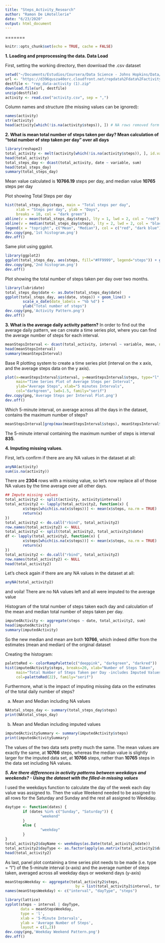 ```yaml
---
title: "Steps_Activity_Research"
author: "Ramon De LHotellerie"
date: "6/23/2020"
output: html_document
---
```

=======

```r
knitr::opts_chunk$set(echo = TRUE, cache = FALSE)
```

**1. Loading and preprocessing the data. Data Load**

First, setting the working directory, then download the .csv dataset 

```r
setwd("~/Documents/Estudios/Coursera/Data Science - Johns Hopkins/Data/")
url <- "https://d396qusza40orc.cloudfront.net/repdata%2Fdata%2Factivity.zip"
destfile <- "rep_data-activity (1).zip"
download.file(url, destfile)
unzip(destfile)
activity <- read.csv("activity.csv", sep = ",")
```

Column names and structure (the missing values can be ignored):
```r
names(activity)
str(activity)
head(activity[which(!is.na(activity$steps)), ]) # NA rows removed form the file
```

**2. What is mean total number of steps taken per day? Mean calculation of "total number of step taken per day" over all days**

```r
library(reshape2)
total_activity <- melt(activity[which(!is.na(activity$steps)), ], id.vars = c("date", "interval"))
head(total_activity)
total_steps_day <- dcast(total_activity, date ~ variable, sum)
head(total_steps_day)
summary(total_steps_day)
``` 
Mean value calculated is **10766.19** steps per day, and median value **10765** steps per day

Plot showing Total Steps per day

```r
hist(total_steps_day$steps, main = "Total steps per day",
     xlab = "Steps per day", ylab = "Days", 
     breaks = 10, col = "dark green")
abline(v = mean(total_steps_day$steps), lty = 1, lwd = 2, col = "red")
abline(v = median(total_steps_day$steps), lty = 2, lwd = 2, col = "black")
legend(x = "topright", c("Mean", "Median"), col = c("red", "dark blue"),       lty = c(1, 2), lwd = c(2, 2))
dev.copy(png,'1st histogram.png')
dev.off()
```

Same plot using ggplot.
```r
library(ggplot2)
ggplot(total_steps_day, aes(steps, fill="#FF9999", legend="steps")) + geom_histogram(bins = 8) + ggtitle("Total steps per day")
dev.copy(png,'2nd histogram.png')
dev.off()
```

Plot showing the total number of steps taken per day over two months.
```r
library(lubridate)
total_steps_day$date <- as.Date(total_steps_day$date)
ggplot(total_steps_day, aes(date, steps)) + geom_line() +            
        scale_x_date(date_labels = "%b %d") + 
        ylab("Total number of steps")
dev.copy(png,'Activity Pattern.png')
dev.off()
```

**3. What is the average daily activity pattern?**
In order to find out the average daily pattern, we can create a time series plot, where you can find the average number of steps for each interval.

```r
meanStepsInterval <- dcast(total_activity, interval ~ variable, mean, na.rm = TRUE)
head(meanStepsInterval)
summary(meanStepsInterval)
```

Base R plotting system to create a time series plot (interval on the x axis, and the average steps data on the y axis).

```r
plot(x=meanStepsInterval$interval, y=meanStepsInterval$steps, type="l",
     main="Time Series Plot of Average Steps per Interval",
     ylab="Average Steps", xlab="5 minutes Intervals",
     col="darkgreen", lwd=1.5, family="serif")
dev.copy(png,'Average Steps per Interval Plot.png')
dev.off()
```

Which 5-minute interval, on average across all the days in the dataset, contains the maximum number of steps?

```r
meanStepsInterval[grep(max(meanStepsInterval$steps), meanStepsInterval$steps), ]
```

The 5-minute interval containing the maximum number of steps is interval **835**.

**4. Imputing missing values**. 

First, let's confirm if there are any NA values in the dataset at all:
```r
anyNA(activity)
sum(is.na(activity))
```

There are **2304** rows with a missing value, so let's now replace all of those NA values by the time average over all other days. 
```r
## Impute missing values
total_activity2 <- split(activity, activity$interval)
total_activity2 <- lapply(total_activity2, function(x) {
        x$steps[which(is.na(x$steps))] <- mean(x$steps, na.rm = TRUE)
        return(x)
})
total_activity2 <- do.call("rbind", total_activity2)
row.names(total_activity2) <- NULL
total_activity2 <- split(total_activity2, total_activity2$date)
df <- lapply(total_activity2, function(x) {
        x$steps[which(is.na(x$steps))] <- mean(x$steps, na.rm = TRUE)
        return(x)
})
total_activity2 <- do.call("rbind", total_activity2)
row.names(total_activity2) <- NULL
head(total_activity2)
```
Let’s check again if there are any NA values in the dataset at all:
```r
anyNA(total_activity2)
```
and voila! There are no NA values left and all were imputed to the average value

Histogram of the total number of steps taken each day and calculation of the mean and median total number of steps taken per day. 
```r
imputedActivity <- aggregate(steps ~ date, total_activity2, sum)
head(imputedActivity)
summary(imputedActivity)
```
So the new median and mean are both **10766**, which indeed  differ from the estimates (mean and median) of the original dataset

Creating the histogram:

```r
paletteRed <- colorRampPalette(c("deeppink", "darkgreen", "darkred"))
hist(imputedActivity$steps, breaks=20, xlab="Number of Steps Taken", 
     main="Total Number of Steps Taken per Day -includes Imputed Values-",
     col=paletteRed(22), family="serif")
```

Furthermore, what is the impact of imputing missing data on the estimates of the total daily number of steps?

a. Mean and Median including NA values
```r
NAtotal_steps_day <- summary(total_steps_day$steps)
print(NAtotal_steps_day) 
```
b. Mean and Median including imputed values
```r
imputedActivitySummary <- summary(imputedActivity$steps)  
print(imputedActivitySummary)
```
The values of the two data sets pretty much the same. The mean values are exactly the same, at **10766** steps, whereas the median value is slightly larger for the imputed data set, at **10766** steps, rather than **10765** steps in the data set including NA values.

***5. Are there differences in activity patterns between weekdays and weekends? - Using the dataset with the filled-in missing values***

I used the weekdays function to calculate the day of the week each day value was assigned to. 
Then the value Weekend needed to be assigned to all rows for the Saturday and Sunday and the rest all assigned to Weekday. 

```r
daytype <- function(dates) {
        if (dates %in% c("Sunday", "Saturday")) {
                "weekend"
        }
        else {
                "weekday"
        }
}
total_activity2$dayName <- weekdays(as.Date(total_activity2$date))
total_activity2$dayType <- as.factor(apply(as.matrix(total_activity2$dayName), 1, daytype))
head(total_activity2)
```

As last, panel plot containing a time series plot needs to be made (i.e. \color{red}{\verb|type = "l"|}type = "l") of the 5-minute interval (x-axis) and the average number of steps taken, averaged across all weekday days or weekend days (y-axis)
```r
meanStepsWeekday <- aggregate(total_activity2$steps,
                                by = list(total_activity2$interval, total_activity2$dayType), mean)
names(meanStepsWeekday) <- c("interval", "dayType", "steps")

library(lattice)
xyplot(steps ~ interval | dayType, 
       data = meanStepsWeekday,
       type = 'l',
       xlab = '5-Minute Intervals',
       ylab = 'Average Number of Steps',
       layout = c(1,2))
dev.copy(png,'Weekday Weekend Pattern.png')
dev.off()
```